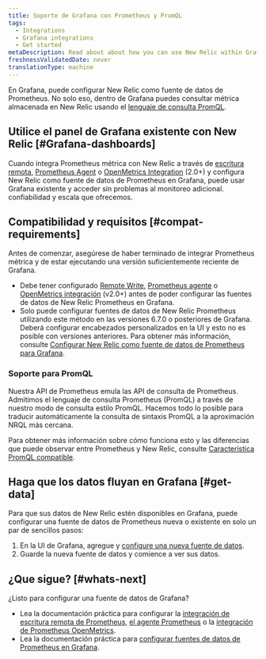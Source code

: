 ```yaml
---
title: Soporte de Grafana con Prometheus y PromQL
tags:
  - Integrations
  - Grafana integrations
  - Get started
metaDescription: Read about about how you can use New Relic within Grafana and our options for Prometheus and Prom QL support.
freshnessValidatedDate: never
translationType: machine
---
```


En Grafana, puede configurar New Relic como fuente de datos de Prometheus. No solo eso, dentro de Grafana puedes consultar métrica almacenada en New Relic usando el [lenguaje de consulta PromQL](/docs/integrations/prometheus-integrations/view-query-data/supported-promql-features).

## Utilice el panel de Grafana existente con New Relic [#Grafana-dashboards]

Cuando integra Prometheus métrica con New Relic a través de [escritura remota](/docs/integrations/prometheus-integrations/get-started/monitor-prometheus-new-relic#remote-write), [Prometheus Agent](/docs/integrations/prometheus-integrations/get-started/monitor-prometheus-new-relic#agent) o [OpenMetrics Integration](/docs/integrations/prometheus-integrations/get-started/monitor-prometheus-new-relic#OpenMetric) (2.0+) y configura New Relic como fuente de datos de Prometheus en Grafana, puede usar Grafana <InlinePopover type="dashboards"/>existente y acceder sin problemas al monitoreo adicional. confiabilidad y escala que ofrecemos.

## Compatibilidad y requisitos [#compat-requirements]

Antes de comenzar, asegúrese de haber terminado de integrar Prometheus métrica y de estar ejecutando una versión suficientemente reciente de Grafana.

* Debe tener configurado [Remote Write](/docs/integrations/prometheus-integrations/get-started/monitor-prometheus-new-relic#remote-write), [Prometheus agente](/docs/integrations/prometheus-integrations/get-started/monitor-prometheus-new-relic#agent) o [OpenMetrics integración](/docs/integrations/prometheus-integrations/get-started/monitor-prometheus-new-relic#OpenMetrics) (v2.0+) antes de poder configurar las fuentes de datos de New Relic Prometheus en Grafana.
* Solo puede configurar fuentes de datos de New Relic Prometheus utilizando este método en las versiones 6.7.0 o posteriores de Grafana. Deberá configurar encabezados personalizados en la UI y esto no es posible con versiones anteriores. Para obtener más información, consulte [Configurar New Relic como fuente de datos de Prometheus para Grafana](/docs/integrations/grafana-integrations/set-configure/configure-new-relic-prometheus-data-source-grafana).

### Soporte para PromQL

Nuestra API de Prometheus emula las API de consulta de Prometheus. Admitimos el lenguaje de consulta Prometheus (PromQL) a través de nuestro modo de consulta estilo PromQL. Hacemos todo lo posible para traducir automáticamente la consulta de sintaxis PromQL a la aproximación NRQL más cercana.

Para obtener más información sobre cómo funciona esto y las diferencias que puede observar entre Prometheus y New Relic, consulte [Característica PromQL compatible](/docs/integrations/prometheus-integrations/view-query-data/supported-promql-features).

## Haga que los datos fluyan en Grafana [#get-data]

Para que sus datos de New Relic estén disponibles en Grafana, puede configurar una fuente de datos de Prometheus nueva o existente en solo un par de sencillos pasos:

1. En la UI de Grafana, agregue y [configure una nueva fuente de datos](/docs/integrations/grafana-integrations/set-configure/configure-new-relic-prometheus-data-source-grafana).
2. Guarde la nueva fuente de datos y comience a ver sus datos.

## ¿Que sigue? [#whats-next]

¿Listo para configurar una fuente de datos de Grafana?

* Lea la documentación práctica para configurar la [integración de escritura remota de Prometheus](/docs/integrations/prometheus-integrations/install-configure/set-your-prometheus-remote-write-integration), [el agente Prometheus](/docs/infrastructure/prometheus-integrations/install-configure-prometheus-agent/setup-prometheus-agent) o la [integración de Prometheus OpenMetrics](/docs/integrations/prometheus-integrations/install-configure/install-update-or-uninstall-your-prometheus-openmetrics-integration).
* Lea la documentación práctica para [configurar fuentes de datos de Prometheus en Grafana](/docs/integrations/grafana-integrations/set-configure/configure-new-relic-prometheus-data-source-grafana).

<InstallFeedback/>